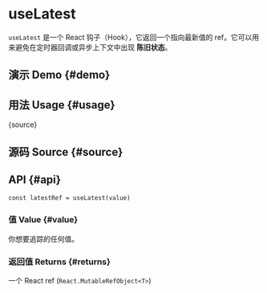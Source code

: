 # useLatest


<HooksType category="Lifecycle" lowLevel />

`useLatest` 是一个 React 钩子（Hook），它返回一个指向最新值的 ref。它可以用来避免在定时器回调或异步上下文中出现 **陈旧状态**。

## 演示 Demo \{#demo}


<App />

## 用法 Usage \{#usage}


<RawCode>{source}</RawCode>

## 源码 Source \{#source}


<Source />

## API \{#api}

```tsx
const latestRef = useLatest(value)
```

### 值 Value \{#value}

你想要追踪的任何值。

### 返回值 Returns \{#returns}

一个 React ref (`React.MutableRefObject<T>`)
